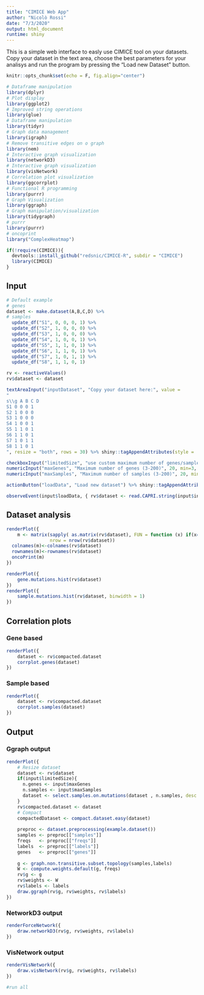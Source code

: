 ```yaml
---
title: "CIMICE Web App"
author: "Nicolò Rossi"
date: "7/3/2020"
output: html_document
runtime: shiny
---
```


This is a simple web interface to easly use CIMICE tool on your datasets. Copy your dataset in the text area, choose the best parameters for 
your analisys and run the program by pressing the "Load new Dataset" button.

```r
knitr::opts_chunk$set(echo = F, fig.align="center")
```


```r
# Dataframe manipulation
library(dplyr) 
# Plot display
library(ggplot2)
# Improved string operations
library(glue)
# Dataframe manipulation
library(tidyr)
# Graph data management
library(igraph)
# Remove transitive edges on o graph
library(nem)
# Interactive graph visualization
library(networkD3)
# Interactive graph visualization
library(visNetwork)
# Correlation plot visualization
library(ggcorrplot)
# Functional R programming
library(purrr)
# Graph Visualization
library(ggraph)
# Graph manipulation/visualization
library(tidygraph)
# purrr
library(purrr)
# oncoprint
library("ComplexHeatmap")
```

```r
if(!require(CIMICE)){
  devtools::install_github("redsnic/CIMICE-R", subdir = "CIMICE")
  library(CIMICE)
}
```

## Input

```r
# Default example
# genes
dataset <- make.dataset(A,B,C,D) %>%
# samples
  update_df("S1", 0, 0, 0, 1) %>%
  update_df("S2", 1, 0, 0, 0) %>%
  update_df("S3", 1, 0, 0, 0) %>%
  update_df("S4", 1, 0, 0, 1) %>%
  update_df("S5", 1, 1, 0, 1) %>%
  update_df("S6", 1, 1, 0, 1) %>%
  update_df("S7", 1, 0, 1, 1) %>%
  update_df("S8", 1, 1, 0, 1) 
```

```r

rv <- reactiveValues()
rv$dataset <- dataset

textAreaInput("inputDataset", "Copy your dataset here:", value = 
"
s\\g A B C D
S1 0 0 0 1
S2 1 0 0 0
S3 1 0 0 0
S4 1 0 0 1
S5 1 1 0 1
S6 1 1 0 1
S7 1 0 1 1 
S8 1 1 0 1
", resize = "both", rows = 30) %>% shiny::tagAppendAttributes(style = 'width: 100%;')

checkboxInput("limitedSize", "use custom maximum number of genes/samples (default, unlimited)", value = FALSE) %>% shiny::tagAppendAttributes(style = 'width: 100%;')
numericInput("maxGenes", "Maximum number of genes (3-200)", 20, min=3, max=200) %>% shiny::tagAppendAttributes(style = 'width: 100%;')
numericInput("maxSamples", "Maximum number of samples (3-200)", 20, min=3, max=200) %>% shiny::tagAppendAttributes(style = 'width: 100%;')

actionButton("loadData", "Load new dataset") %>% shiny::tagAppendAttributes(style = 'width: 100%;')

observeEvent(input$loadData, { rv$dataset <- read.CAPRI.string(input$inputDataset) })
```

## Dataset analysis

```r

renderPlot({
    m <- matrix(sapply( as.matrix(rv$dataset), FUN = function (x) if(x==0) " " else "MUT"), 
                nrow = nrow(rv$dataset))
  colnames(m)<-colnames(rv$dataset)
  rownames(m)<-rownames(rv$dataset)
  oncoPrint(m)
})

renderPlot({
    gene.mutations.hist(rv$dataset)
})  
renderPlot({
    sample.mutations.hist(rv$dataset, binwidth = 1)
})  
```

## Correlation plots

### Gene based
```r
renderPlot({
    dataset <- rv$compacted.dataset
    corrplot.genes(dataset)
})
```

### Sample based

```r
renderPlot({
    dataset <- rv$compacted.dataset
    corrplot.samples(dataset)
})
```

## Output

### Ggraph output

```r
renderPlot({
    # Resize dataset
    dataset <- rv$dataset
    if(input$limitedSize){
      n.genes <- input$maxGenes
      n.samples <- input$maxSamples
      dataset <- select.samples.on.mutations(dataset , n.samples, desc = F) %>% select.genes.on.mutations(n.genes)
    }
    rv$compacted.dataset <- dataset
    # Compact
    compactedDataset <- compact.dataset.easy(dataset)
    
    preproc <- dataset.preprocessing(example.dataset())
    samples <- preproc[["samples"]]
    freqs   <- preproc[["freqs"]]
    labels  <- preproc[["labels"]]
    genes   <- preproc[["genes"]]
    
    g <- graph.non.transitive.subset.topology(samples,labels)
    W <- compute.weights.default(g, freqs)
    rv$g <- g
    rv$weights <- W
    rv$labels <- labels
    draw.ggraph(rv$g, rv$weights, rv$labels)
})
```

### NetworkD3 output

```r
renderForceNetwork({
    draw.networkD3(rv$g, rv$weights, rv$labels)
})
```

### VisNetwork output

```r
renderVisNetwork({
    draw.visNetwork(rv$g, rv$weights, rv$labels)
})
```


```r
#run all
```



